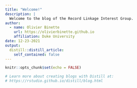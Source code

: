 ```yaml
---
title: "Welcome!"
description: |
  Welcome to the blog of the Record Linkage Interest Group.
author:
  - name: Olivier Binette
    url: https://olivierbinette.github.io
    affiliation: Duke University
date: 12-23-2021
output:
  distill::distill_article:
    self_contained: false
---
```


```r
knitr::opts_chunk$set(echo = FALSE)

# Learn more about creating blogs with Distill at:
# https://rstudio.github.io/distill/blog.html

```



